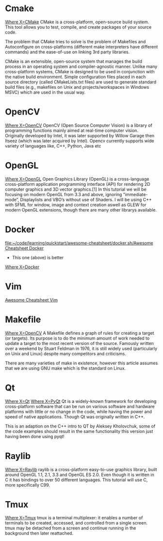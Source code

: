 = Cmake =
[[file:~/code/learning/quickstart/learn-x-in-y-minutes/tools/learn-cmake|Where X=CMake]]
CMake is a cross-platform, open-source build system. This tool allows you to test, compile, and create packages of your source code.

The problem that CMake tries to solve is the problem of Makefiles and Autoconfigure on cross-platforms (different make interpreters have different commands) and the ease-of-use on linking 3rd party libraries.

CMake is an extensible, open-source system that manages the build process in an operating system and compiler-agnostic manner. Unlike many cross-platform systems, CMake is designed to be used in conjunction with the native build environment. Simple configuration files placed in each source directory (called CMakeLists.txt files) are used to generate standard build files (e.g., makefiles on Unix and projects/workspaces in Windows MSVC) which are used in the usual way.


= OpenCV =
[[file:~/code/learning/quickstart/learn-x-in-y-minutes/tools/learn-opencv.py|Where X=OpenCV]]
OpenCV (Open Source Computer Vision) is a library of programming functions mainly aimed at real-time computer vision. Originally developed by Intel, it was later supported by Willow Garage then Itseez (which was later acquired by Intel). Opencv currently supports wide variety of languages like, C++, Python, Java etc

= OpenGL =
[[file:~/code/learning/quickstart/learn-x-in-y-minutes/tools/learn-opengl.cpp|Where X=OpenGL]]
Open Graphics Library (OpenGL) is a cross-language cross-platform application programming interface (API) for rendering 2D computer graphics and 3D vector graphics.[1] In this tutorial we will be focusing on modern OpenGL from 3.3 and above, ignoring “immediate-mode”, Displaylists and VBO’s without use of Shaders. I will be using C++ with SFML for window, image and context creation aswell as GLEW for modern OpenGL extensions, though there are many other librarys available.


= Docker = 
[[file:~/code/learning/quickstart/awesome-cheatsheet/docker.sh/Awesome Cheatsheet Docker]]
* This one (above) is better
[[file:~/code/learning/quickstart/learn-x-in-y-minutes/tools/learn-docker.bat|Where X=Docker]]


= Vim =
[[file:~/code/learning/quickstart/awesome-cheatsheet/vim.txt|Awesome Cheatsheet Vim]]


= Makefile =
[[file:~/code/learning/quickstart/learn-x-in-y-minutes/tools/learn-opencv.py|Where X=OpenCV]]
A Makefile defines a graph of rules for creating a target (or targets). Its purpose is to do the minimum amount of work needed to update a target to the most recent version of the source. Famously written over a weekend by Stuart Feldman in 1976, it is still widely used (particularly on Unix and Linux) despite many competitors and criticisms.

There are many varieties of make in existence, however this article assumes that we are using GNU make which is the standard on Linux.


= Qt =
[[file:~/code/learning/quickstart/learn-x-in-y-minutes/tools/learn-qt.cpp|Where X=Qt]]
[[file:~/code/learning/quickstart/learn-x-in-y-minutes/tools/learn-pyqt.py|Where X=PyQt]]
Qt is a widely-known framework for developing cross-platform software that can be run on various software and hardware platforms with little or no change in the code, while having the power and speed of native applications. Though Qt was originally written in C++.

This is an adaption on the C++ intro to QT by Aleksey Kholovchuk, some of the code examples should result in the same functionality this version just having been done using pyqt! 


= Raylib =
[[file:~/code/learning/quickstart/learn-x-in-y-minutes/tools/learn-raylib.c|Where X=Raylib]]
raylib is a cross-platform easy-to-use graphics library, built around OpenGL 1.1, 2.1, 3.3 and OpenGL ES 2.0. Even though it is written in C it has bindings to over 50 different languages. This tutorial will use C, more specifically C99.

= Tmux =
[[file:~/code/learning/quickstart/learn-x-in-y-minutes/tools/learn-tmux.txt|Where X=Tmux]]
tmux is a terminal multiplexer: it enables a number of terminals to be created, accessed, and controlled from a single screen. tmux may be detached from a screen and continue running in the background then later reattached.

